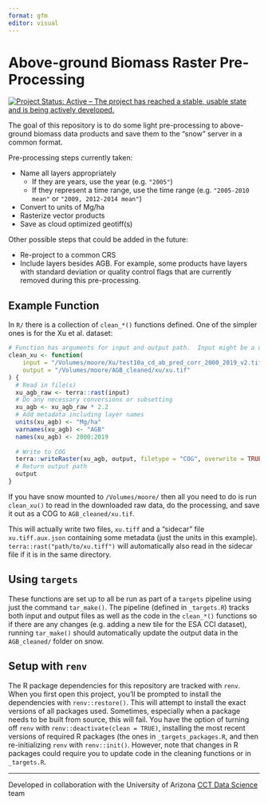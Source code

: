 ```yaml
---
format: gfm
editor: visual
---
```


# Above-ground Biomass Raster Pre-Processing

<!-- badges: start -->

[![Project Status: Active – The project has reached a stable, usable state and is being actively developed.](https://www.repostatus.org/badges/latest/active.svg)](https://www.repostatus.org/#active)

<!-- badges: end -->

The goal of this repository is to do some light pre-processing to above-ground biomass data products and save them to the "snow" server in a common format.

Pre-processing steps currently taken:

-   Name all layers appropriately
    -   If they are years, use the year (e.g. `"2005"`)
    -   If they represent a time range, use the time range (e.g. `"2005-2010 mean"` or `"2009, 2012-2014 mean"`)
-   Convert to units of Mg/ha
-   Rasterize vector products
-   Save as cloud optimized geotiff(s)

Other possible steps that could be added in the future:

-   Re-project to a common CRS
-   Include layers besides AGB. For example, some products have layers with standard deviation or quality control flags that are currently removed during this pre-processing.

## Example Function

In `R/` there is a collection of `clean_*()` functions defined.
One of the simpler ones is for the Xu et al. dataset:

``` r
# Function has arguments for input and output path.  Input might be a directory in the case of multiple tiles
clean_xu <- function(
    input = "/Volumes/moore/Xu/test10a_cd_ab_pred_corr_2000_2019_v2.tif", 
    output = "/Volumes/moore/AGB_cleaned/xu/xu.tif"
) {
  # Read in file(s)
  xu_agb_raw <- terra::rast(input) 
  # Do any necessary conversions or subsetting
  xu_agb <- xu_agb_raw * 2.2 
  # Add metadata including layer names
  units(xu_agb) <- "Mg/ha"
  varnames(xu_agb) <- "AGB"
  names(xu_agb) <- 2000:2019
  
  # Write to COG
  terra::writeRaster(xu_agb, output, filetype = "COG", overwrite = TRUE)
  # Return output path
  output
}
```

If you have snow mounted to `/Volumes/moore/` then all you need to do is run `clean_xu()` to read in the downloaded raw data, do the processing, and save it out as a COG to `AGB_cleaned/xu.tif`.

::: callout-note
This will actually write two files, `xu.tiff` and a "sidecar" file `xu.tiff.aux.json` containing some metadata (just the units in this example).
`terra::rast("path/to/xu.tiff")` will automatically also read in the sidecar file if it is in the same directory.
:::

## Using `targets`

These functions are set up to all be run as part of a `targets` pipeline using just the command `tar_make()`.
The pipeline (defined in `_targets.R`) tracks both input and output files as well as the code in the `clean_*()` functions so if there are any changes (e.g. adding a new tile for the ESA CCI dataset), running `tar_make()` should automatically update the output data in the `AGB_cleaned/` folder on snow.

## Setup with `renv`

The R package dependencies for this repository are tracked with `renv`.
When you first open this project, you'll be prompted to install the dependencies with `renv::restore()`.
This will attempt to install the exact versions of all packages used.
Sometimes, especially when a package needs to be built from source, this will fail.
You have the option of turning off `renv` with `renv::deactivate(clean = TRUE)`, installing the most recent versions of required R packages (the ones in `_targets_packages.R`, and then re-initializing `renv` with `renv::init()`.
However, note that changes in R packages could require you to update code in the cleaning functions or in `_targets.R`.

------------------------------------------------------------------------

Developed in collaboration with the University of Arizona [CCT Data Science](https://datascience.cct.arizona.edu/) team

